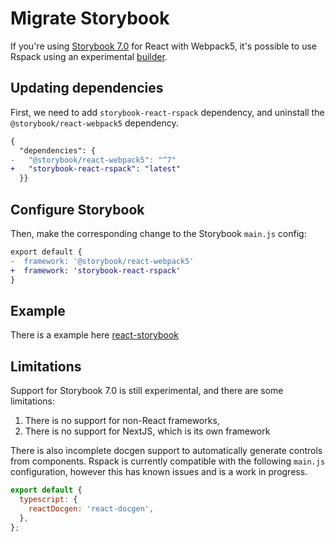 # Migrate Storybook

If you're using [Storybook 7.0](https://storybook.js.org/) for React with Webpack5, it's possible to use Rspack using an experimental [builder](https://storybook.js.org/docs/react/builders/overview).

## Updating dependencies

First, we need to add `storybook-react-rspack` dependency, and uninstall the `@storybook/react-webpack5` dependency.

```diff title=package.json
{
  "dependencies": {
-   "@storybook/react-webpack5": "^7"
+   "storybook-react-rspack": "latest"
  }}
```

## Configure Storybook

Then, make the corresponding change to the Storybook `main.js` config:

```diff title=.storybook/main.js
export default {
-  framework: '@storybook/react-webpack5'
+  framework: 'storybook-react-rspack'
}
```

## Example

There is a example here [react-storybook](https://github.com/rspack-contrib/rspack-examples/tree/main/rspack/react-storybook)

## Limitations

Support for Storybook 7.0 is still experimental, and there are some limitations:

1. There is no support for non-React frameworks,
2. There is no support for NextJS, which is its own framework

There is also incomplete docgen support to automatically generate controls from components.
Rspack is currently compatible with the following `main.js` configuration, however this has known issues and is a work in progress.

```js
export default {
  typescript: {
    reactDocgen: 'react-docgen',
  },
};
```
